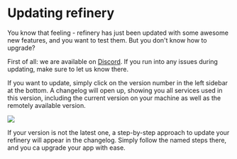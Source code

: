 # Updating refinery

You know that feeling - refinery has just been updated with some awesome new features, and you want to test them. But you don't know how to upgrade?

First of all: we are available on [Discord](https://discord.com/invite/qf4rGCEphW). If you run into any issues during updating, make sure to let us know there.

If you want to update, simply click on the version number in the left sidebar at the bottom. A changelog will open up, showing you all services used in this version, including the current version on your machine as well as the remotely available version.

![](https://files.readme.io/3d05e74-changelog.png)

If your version is not the latest one, a step-by-step approach to update your refinery will appear in the changelog. Simply follow the named steps there, and you ca upgrade your app with ease.
